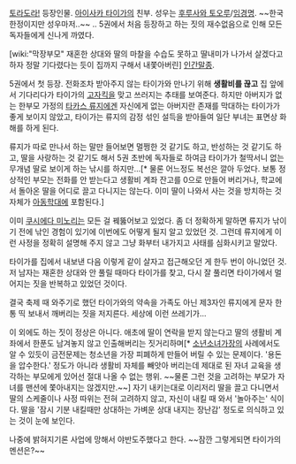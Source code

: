 [[토라도라!]] 등장인물. [[아이사카 타이가]]의 친부. 성우는 [[후루사와 토오루]]/[[임경명]]. ~~한국한정이지만 성우마저..~~
..
5권에서 처음 등장하고 하는 짓의 재수없음으로 인해 모든 독자들에게 신나게 까였다. 

[wiki:"막장부모" 재혼한 상대와 딸의 마찰을 수습도 못하고 딸내미가 나가서 살겠다고 하자 정말 기다렸다는 듯이 집까지 구해서 내쫓아버린] [[인간말종]]. 

5권에서 첫 등장. 전화조차 받아주지 않는 타이가와 만나기 위해 '''생활비를 끊고''' 집 앞에서 기다리다가 타이가의 [[고자킥]]을 맞고 쓰러지는 추태를 보여준다. 하지만 아버지가 없는 한부모 가정의 [[타카스 류지]]에겐 자신에게 없는 아버지란 존재를 막대하는 타이가가 좋게 보이지 않았고, 타이가는 류지의 감정 섞인 설득을 받아들여 일단 부녀는 표면상 화해를 하게 된다.

류지가 따로 만나서 하는 말만 들어보면 멀쩡한 것 같기도 하고, 반성하는 것 같기도 하고, 딸을 사랑하는 것 같기도 해서 5권 초반에 독자들로 하여금 타이가가 철딱서니 없는 무개념 딸로 보이게 하는 낚시를 하지만...[* 물론 어느정도 복선은 깔아 두었다. 보통 정상적인 부모는 전화를 안 받는다고 생활비 계좌 잔고를 0으로 만들어 버리거나, 학교에서 돌아온 딸을 어디로 끌고 다니지는 않는다. 이미 딸이 나와서 사는 것을 방치하는 것 자체가 [[아동학대]]에 포함된다.]

이미 [[쿠시에다 미노리]]는 모든 걸 꿰뚫어보고 있었다. 좀 더 정확하게 말하면 류지가 낚이기 전에 낚인 경험이 있기에 이번에도 어떻게 될지 알고 있었던 것. 그런데 류지에게 이런 사정을 정확히 설명해 주지 않고 그냥 화부터 내가지고 사태를 심화시키고 말았다.

타이가를 집에서 내보낸 다음 이렇게 같이 살자고 접근해오던 게 한두 번이 아니었던 것. 저 남자는 재혼한 상대와 안 풀릴 때마다 타이가를 찾고, 다시 잘 풀리면 타이가에서 멀어지는 짓을 반복하고 있었던 것이다.

결국 축제 때 와주기로 했던 타이가와의 약속을 가족도 아닌 제3자인 류지에게 문자 한 통 띡 보내서 깨버리는 짓을 저지른다. 세상에 이런 쓰레기가...

이 외에도 하는 짓이 정상은 아니다. 애초에 딸이 연락을 받지 않는다고 딸의 생활비 계좌에서 한푼도 남겨놓지 않고 인출해버리는 짓거리하며[* [[소년소녀가장]]의 사례에서도 알 수 있듯이 금전문제는 청소년을 가장 피폐하게 만들어 버릴 수 있는 문제이다. '용돈을 압수한다.' 정도가 아니라 생활비 자체를 빼앗아 버리는데 제대로 된 자녀 교육을 생각하는 부모에게 있어선 절대 나올 수 없는 행위. ~~물론 그런 것을 고려하는 부모가 자녀를 맨션에 쫓아내지는 않겠지만.~~]  자기 내키는대로 이리저리 딸을 끌고 다니면서 딸의 스케줄이나 사정 따위는 전혀 고려하지 않고, 자신이 내킬 때 와서 '놀아주는' 식이다. 딸을 '잠시 기분 내킬때만 상대하는 가벼운 상대 내지는 장난감' 정도로 의식하고 있는 것이 눈에 보인다.

나중에 밝혀지기론 사업에 망해서 야반도주했다고 한다.  ~~잠깐 그렇게되면 타이가의 멘션은?~~
